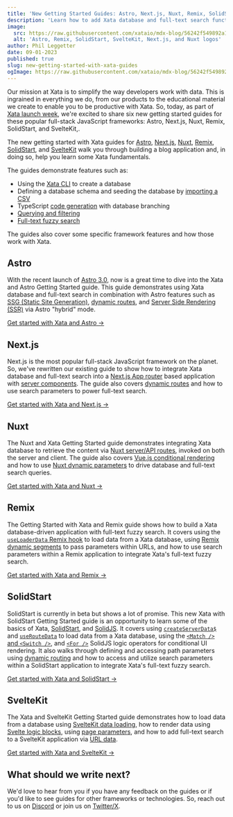 ```yaml
---
title: 'New Getting Started Guides: Astro, Next.js, Nuxt, Remix, SolidStart, and SvelteKit'
description: 'Learn how to add Xata database and full-text search functionality to Astro, Next.js, Nuxt, Remix, SolidStart, and SvelteKit with our new Getting Started guides.'
image:
  src: https://raw.githubusercontent.com/xataio/mdx-blog/56242f549892a1cccef3a91ffca9b9477e90b995/images/new-getting-started-with-xata-guides.jpg
  alt: 'Astro, Remix, SolidStart, SvelteKit, Next.js, and Nuxt logos'
author: Phil Leggetter
date: 09-01-2023
published: true
slug: new-getting-started-with-xata-guides
ogImage: https://raw.githubusercontent.com/xataio/mdx-blog/56242f549892a1cccef3a91ffca9b9477e90b995/images/new-getting-started-with-xata-guides-og.jpg
---
```


Our mission at Xata is to simplify the way developers work with data. This is ingrained in everything we do, from
our products to the educational material we create to enable you to be productive with Xata. So, today, as part of
[Xata launch week](/blog/launch-week-august-2023), we're excited to share six new getting started guides for these
popular full-stack JavaScript frameworks: Astro, Next.js, Nuxt, Remix, SolidStart, and SvelteKit,.

<ArticleVideo
  platform="html"
  src="https://github.com/xataio/mdx-docs/raw/main/020-Getting-started/videos/getting-started-app.mp4"
/>

The new getting started with Xata guides for [Astro][astro], [Next.js][nextjs], [Nuxt][nuxt], [Remix][remix],
[SolidStart][solidstart], and [SvelteKit][sveltekit] walk you through building a blog application and, in doing so,
help you learn some Xata fundamentals.

The guides demonstrate features such as:

- Using the [Xata CLI][cli] to create a database
- Defining a database schema and seeding the database by [importing a CSV][csv]
- TypeScript [code generation][codegen] with database branching
- [Querying and filtering][query-filter]
- [Full-text fuzzy search][search]

The guides also cover some specific framework features and how those work with Xata.

## Astro

With the recent launch of [Astro 3.0][astro-3], now is a great time to dive into the Xata and Astro Getting Started guide.
This guide demonstrates using Xata database and full-text search in combination with Astro features
such as [SSG (Static Site Generation)][astro-ssg], [dynamic routes][astro-dynamic], and [Server Side Rendering (SSR)][astro-ssr]
via Astro "hybrid" mode.

[Get started with Xata and Astro →][astro]

## Next.js

Next.js is the most popular full-stack JavaScript framework on the planet. So, we've rewritten our existing guide to show how to integrate Xata
database and full-text search into a [Next.js App router][nextjs-app-router] based application with [server components][nextjs-server-components].
The guide also covers [dynamic routes][nextjs-routes] and how to use search parameters to power full-text search.

[Get started with Xata and Next.js →][nextjs]

## Nuxt

The Nuxt and Xata Getting Started guide demonstrates integrating Xata database to retrieve the content via [Nuxt server/API routes][nuxt-routes],
invoked on both the server and client. The guide also covers [Vue.js conditional rendering][vue-rendering] and how to use [Nuxt dynamic parameters](nuxt-params)
to drive database and full-text search queries.

[Get started with Xata and Nuxt →][nuxt]

## Remix

The Getting Started with Xata and Remix guide shows how to build a Xata database-driven application with full-text fuzzy search.
It covers using the [`useLoaderData` Remix hook][remix-hook] to load data from a Xata database, using [Remix dynamic segments][remix-dynamic]
to pass parameters within URLs, and how to use search parameters within a Remix application to integrate Xata's full-text fuzzy search.

[Get started with Xata and Remix →][astro]

## SolidStart

SolidStart is currently in beta but shows a lot of promise. This new Xata with SolidStart Getting Started guide is an opportunity to learn some
of the basics of Xata, [SolidStart][solidstart-website], and [SolidJS][solidjs]. It covers using [`createServerData$`][solid-createserverdata] and
[`useRouteData`][solid-useroutedata] to load data from a Xata database, using the [`<Match />` and `<Switch />`][solid-match-switch], and [`<For />`][solid-for]
SolidJS logic operators for conditional UI rendering. It also walks through defining and accessing path parameters using [dynamic routing][solid-routing] and
how to access and utilize search parameters within a SolidStart application to integrate Xata's full-text fuzzy search.

[Get started with Xata and SolidStart →][solidstart]

## SvelteKit

The Xata and SvelteKit Getting Started guide demonstrates how to load data from a database using [SvelteKit data loading][sveltekit-data],
how to render data using [Svelte logic blocks][svelte-logic], using [page parameters][svelte-params], and how to add full-text search to
a SvelteKit application via [URL data][svelte-url-data].

[Get started with Xata and SvelteKit →][sveltekit]

## What should we write next?

We'd love to hear from you if you have any feedback on the guides or if you'd like to see guides for other frameworks or technologies.
So, reach out to us on [Discord](/discord) or join us on [Twitter/X](https://twitter.com/xata).

[astro-3]: https://astro.build/blog/astro-3/
[astro]: /docs/getting-started/astro
[astro-ssg]: https://docs.astro.build/en/core-concepts/routing/#static-ssg-mode
[astro-dynamic]: https://docs.astro.build/en/core-concepts/routing/#dynamic-routes
[astro-ssr]: https://docs.astro.build/en/core-concepts/routing/#server-ssr-mode
[remix]: /docs/getting-started/remix
[remix-hook]: https://remix.run/docs/en/main/hooks/use-loader-data
[remix-dynamic]: https://remix.run/docs/en/main/guides/routing#dynamic-segments
[solidstart]: /docs/getting-started/solidstart
[solidstart-website]: https://start.solidjs.com/
[solid-createserverdata]: https://start.solidjs.com/api/createServerData
[solid-useRouteData]: https://start.solidjs.com/api/useRouteData
[solid-match-switch]: https://www.solidjs.com/docs/latest/api#switchmatch
[solid-for]: https://www.solidjs.com/docs/latest/api#for
[solid-routing]: https://start.solidjs.com/core-concepts/routing
[solidjs]: https://solidjs.com/
[sveltekit]: /docs/getting-started/sveltekit
[sveltekit-data]: https://kit.svelte.dev/docs/load
[svelte-logic]: https://svelte.dev/docs/logic-blocks
[svelte-params]: https://kit.svelte.dev/docs/routing#page-page-js
[svelte-url-data]: https://kit.svelte.dev/docs/load#using-url-data
[nextjs]: /docs/getting-started/nextjs
[nextjs-app-router]: https://nextjs.org/docs/app
[nextjs-server-components]: https://nextjs.org/docs/app/building-your-application/rendering/server-components
[nextjs-routes]: https://nextjs.org/docs/app/building-your-application/routing/dynamic-routes
[nuxt]: /docs/getting-started/nuxt
[nuxt-routes]: https://nuxt.com/docs/guide/directory-structure/server#server-routes
[nuxt-params]: https://nuxt.com/docs/guide/directory-structure/server#matching-route-parameters
[vue-rendering]: https://vuejs.org/guide/essentials/conditional.html
[cli]: /docs/getting-started/cli
[csv]: /blog/csv-import-export
[query-filter]: /docs/sdk/get
[search]: /docs/sdk/search
[codegen]: /docs/getting-started/cli#codegen
